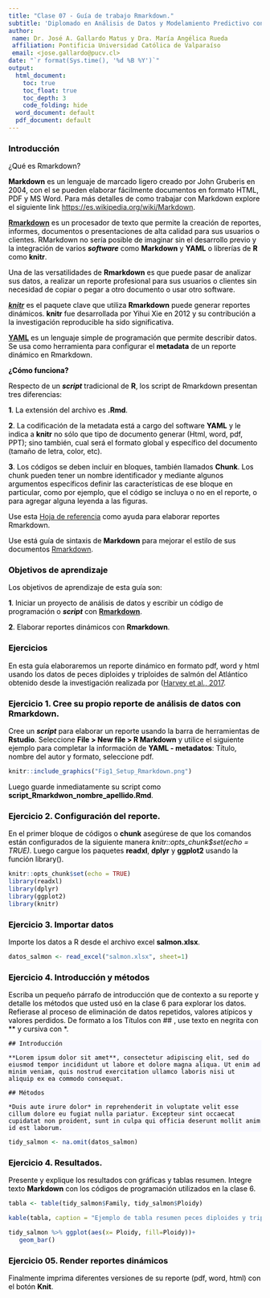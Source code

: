 ```yaml
---
title: "Clase 07 - Guía de trabajo Rmarkdown."
subtitle: 'Diplomado en Análisis de Datos y Modelamiento Predictivo con Aprendizaje Automático para la Acuicultura.'
author:
 name: Dr. José A. Gallardo Matus y Dra. María Angélica Rueda
 affiliation: Pontificia Universidad Católica de Valparaíso
 email: <jose.gallardo@pucv.cl>
date: "`r format(Sys.time(), '%d %B %Y')`"
output:
  html_document:
    toc: true
    toc_float: true
    toc_depth: 3
    code_folding: hide
  word_document: default
  pdf_document: default
---
```


<style>
#TOC {
  color: black;
  font-familiy: Calibri;
  font-size: 14px;
  border-color: #708090; 
}
body {
   color: black;
   font-familiy: Calibri;
}

pre {
  color: black;
  background-color: #F8F8FF;
}
# header {
  color: #800000;
  font-familiy: Calibri;
  background-color: #F5F5F5;
  opacity: 0.8;
  font-size: 16px;
}
</style>

### **Introducción**

¿Qué es Rmarkdown?

**Markdown** es un lenguaje de marcado ligero creado por John Gruberis en 2004, con el se pueden elaborar fácilmente documentos en formato HTML, PDF y MS Word. Para más detalles de como trabajar con Markdown explore el siguiente link  <https://es.wikipedia.org/wiki/Markdown>.

[**Rmarkdown**](https://rmarkdown.rstudio.com/) es un procesador de texto que permite la creación de reportes, informes, documentos o presentaciones de alta calidad para sus usuarios o clientes. RMarkdown no sería posible de imaginar sin el desarrollo previo y la integración de varios **_software_** como **Markdown** y **YAML** o librerías de **R** como **knitr**.

Una de las versatilidades de **Rmarkdown** es que puede pasar de analizar sus datos, a realizar un reporte profesional para sus usuarios o clientes sin necesidad de copiar o pegar a otro documento o usar otro software. 

[**_knitr_**](https://yihui.org/knitr/) es el paquete clave que utiliza **Rmarkdown** puede generar reportes dinámicos. **knitr** fue desarrollada por Yihui Xie en 2012 y su contribución a la investigación reproducible ha sido significativa.

**[YAML](https://es.wikipedia.org/wiki/YAML)** es un lenguaje simple de programación que permite describir datos. Se usa como herramienta para configurar el **metadata** de un reporte dinámico en Rmarkdown. 

**¿Cómo funciona?**

Respecto de un **_script_** tradicional de **R**, los script de Rmarkdown presentan tres diferencias: 

**1**. La extensión del archivo es **.Rmd**.

**2**. La codificación de la metadata está a cargo del software **YAML** y le indica a **knitr** no sólo que tipo de documento generar (Html, word, pdf, PPT); sino también, cual será el formato global y específico del documento (tamaño de letra, color, etc).

**3**. Los códigos se deben incluir en bloques, también llamados **Chunk**. Los chunk pueden tener un nombre identificador y mediante algunos argumentos específicos definir las características de ese bloque en particular, como por ejemplo, que el código se incluya o no en el reporte, o para agregar alguna leyenda a las figuras.

Use esta [Hoja de referencia](https://www.rstudio.com/wp-content/uploads/2015/02/rmarkdown-cheatsheet.pdf) como ayuda para elaborar reportes Rmarkdown.

Use está guía de sintaxis de **Markdown** para mejorar el estilo de sus documentos [Rmarkdown](https://rstudio-pubs-static.s3.amazonaws.com/330387_5a40ca72c3b14824acedceb7d34618d1.html).

### **Objetivos de aprendizaje**

Los objetivos de aprendizaje de esta guía son:

**1**. Iniciar un proyecto de análisis de datos y escribir un código de programación o **_script_** con **[Rmarkdown](https://rmarkdown.rstudio.com/)**.

**2**. Elaborar reportes dinámicos con **Rmarkdown**.

### **Ejercicios**

En esta guía elaboraremos un reporte dinámico en formato pdf, word y html usando los datos de peces diploides y triploides de salmón del Atlántico obtenido desde la investigación realizada por ([Harvey et al., 2017](https://doi.org/10.1186/s12863-017-0502-x). 

### **Ejercicio 1.** **Cree su propio reporte de análisis de datos con Rmarkdown.**

Cree un **_script_** para elaborar un reporte usando la barra de herramientas de **Rstudio**. Seleccione **File > New file > R Markdown** y utilice el siguiente ejemplo para completar la información de **YAML - metadatos**: Título, nombre del autor y formato, seleccione pdf.

```r
knitr::include_graphics("Fig1_Setup_Rmarkdown.png")
```

Luego guarde inmediatamente su script como **script_Rmarkdwon_nombre_apellido.Rmd**.  

### **Ejercicio 2.**  **Configuración del reporte.**

En el primer bloque de códigos o **chunk** asegúrese de que los comandos están configurados de la siguiente manera *knitr::opts_chunk$set(echo = TRUE)*. Luego cargue los paquetes **readxl**, **dplyr** y **ggplot2** usando la función library().

```r
knitr::opts_chunk$set(echo = TRUE)
library(readxl)
library(dplyr)
library(ggplot2)
library(knitr)

```


### **Ejercicio 3.** **Importar datos**

Importe los datos a R desde el archivo excel **salmon.xlsx**.

```r
datos_salmon <- read_excel("salmon.xlsx", sheet=1)
```


### **Ejercicio 4.** **Introducción y métodos**

Escriba un pequeño párrafo de introducción que de contexto a su reporte y detalle los métodos que usted usó en la clase 6 para explorar los datos. Refierase al proceso de eliminación de datos repetidos, valores atípicos y valores perdidos. De formato a los Títulos con ## , use texto en negrita con ** y cursiva con *.

    ## Introducción
    
    **Lorem ipsum dolor sit amet**, consectetur adipiscing elit, sed do eiusmod tempor incididunt ut labore et dolore magna aliqua. Ut enim ad minim veniam, quis nostrud exercitation ullamco laboris nisi ut aliquip ex ea commodo consequat.
    
    ## Métodos
    
    *Duis aute irure dolor* in reprehenderit in voluptate velit esse cillum dolore eu fugiat nulla pariatur. Excepteur sint occaecat cupidatat non proident, sunt in culpa qui officia deserunt mollit anim id est laborum.

```r
tidy_salmon <- na.omit(datos_salmon)

```


### **Ejercicio 4.** **Resultados.**

Presente y explique los resultados con gráficas y tablas resumen. Integre texto **Markdown** con los códigos de programación utilizados en la clase 6. 

```r
tabla <- table(tidy_salmon$Family, tidy_salmon$Ploidy)

kable(tabla, caption = "Ejemplo de tabla resumen peces diploides y triploides por familia.")

```

```r
tidy_salmon %>% ggplot(aes(x= Ploidy, fill=Ploidy))+
   geom_bar()
```

### **Ejercicio 05.** **Render reportes dinámicos**

Finalmente imprima diferentes versiones de su reporte (pdf, word, html) con el botón **Knit**.



